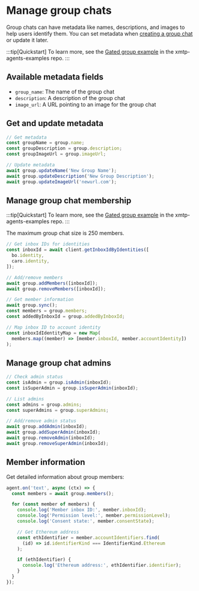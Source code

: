 # Manage group chats

Group chats can have metadata like names, descriptions, and images to help users identify them. You can set metadata when [creating a group chat](/agents/build-agents/create-conversations) or update it later.

:::tip[Quickstart]
To learn more, see the [Gated group example](https://github.com/ephemeraHQ/xmtp-agent-examples/tree/main/examples/xmtp-gated-group) in the xmtp-agents-examples repo.
:::

## Available metadata fields

- `group_name`: The name of the group chat
- `description`: A description of the group chat
- `image_url`: A URL pointing to an image for the group chat

## Get and update metadata

```js [Node]
// Get metadata
const groupName = group.name;
const groupDescription = group.description;
const groupImageUrl = group.imageUrl;

// Update metadata
await group.updateName('New Group Name');
await group.updateDescription('New Group Description');
await group.updateImageUrl('newurl.com');
```

## Manage group chat membership

:::tip[Quickstart]
To learn more, see the [Gated group example](https://github.com/ephemeraHQ/xmtp-agent-examples/tree/main/examples/xmtp-gated-group) in the xmtp-agents-examples repo.
:::

The maximum group chat size is 250 members.

```js [Node]
// Get inbox IDs for identities
const inboxId = await client.getInboxIdByIdentities([
  bo.identity,
  caro.identity,
]);

// Add/remove members
await group.addMembers([inboxId]);
await group.removeMembers([inboxId]);

// Get member information
await group.sync();
const members = group.members;
const addedByInboxId = group.addedByInboxId;

// Map inbox ID to account identity
const inboxIdIdentityMap = new Map(
  members.map((member) => [member.inboxId, member.accountIdentity])
);
```

## Manage group chat admins

```js [Node]
// Check admin status
const isAdmin = group.isAdmin(inboxId);
const isSuperAdmin = group.isSuperAdmin(inboxId);

// List admins
const admins = group.admins;
const superAdmins = group.superAdmins;

// Add/remove admin status
await group.addAdmin(inboxId);
await group.addSuperAdmin(inboxId);
await group.removeAdmin(inboxId);
await group.removeSuperAdmin(inboxId);
```

## Member information

Get detailed information about group members:

```typescript
agent.on('text', async (ctx) => {
  const members = await group.members();

  for (const member of members) {
    console.log('Member inbox ID:', member.inboxId);
    console.log('Permission level:', member.permissionLevel);
    console.log('Consent state:', member.consentState);

    // Get Ethereum address
    const ethIdentifier = member.accountIdentifiers.find(
      (id) => id.identifierKind === IdentifierKind.Ethereum
    );

    if (ethIdentifier) {
      console.log('Ethereum address:', ethIdentifier.identifier);
    }
  }
});
```
